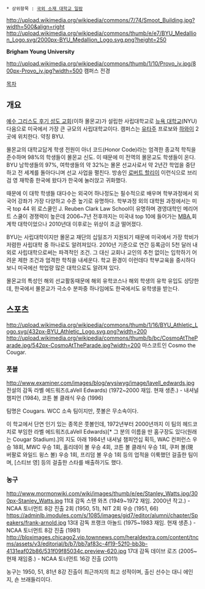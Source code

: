  * 상위항목 : [[국외 소재 대학교 일람]]

http://upload.wikimedia.org/wikipedia/commons/7/74/Smoot_Building.jpg?width=500&align=right
http://upload.wikimedia.org/wikipedia/commons/thumb/e/e7/BYU_Medallion_Logo.svg/2000px-BYU_Medallion_Logo.svg.png?height=250

'''Brigham Young University'''

http://upload.wikimedia.org/wikipedia/commons/thumb/1/10/Provo_iv.jpg/800px-Provo_iv.jpg?width=500
캠퍼스 전경

[[목차]]

== 개요 ==
[[예수 그리스도 후기 성도 교회]](이하 몰몬교)가 설립한 사립대학교로 [[뉴욕 대학교]](NYU) 다음으로 미국에서 가장 큰 규모의 사립대학교이다. 캠퍼스는 [[유타]]주 프로보와 [[하와이]] 2곳에 위치한다. 약칭 BYU.

몰몬교의 대학교답게 학생 전원이 아너 코드(Honor Code)라는 엄격한 종교적 학칙을 준수하며 98%의 학생들이 몰몬교 신도. 이 때문에 미 전역의 몰몬교도 학생들이 온다. BYU 남학생들의 97%, 여학생들의 약 32%는 몰몬 선교사로서 약 2년간 학업을 중단하고 전 세계를 돌아다니며 선교 사업을 펼친다. 방송인 [[로버트 할리]]이 이런식으로 브리검 영 재학중 한국에 왔다가 한국에 눌러앉고 귀화했다. 

때문에 이 대학 학생들 대다수는 외국어 하나정도는 필수적으로 배우며 학부과정에서 외국어 강좌가 가장 다양하고 수준 높기로 유명하다. 학부과정 외의 대학원 과정에서는 미국 top 44 위 로스쿨인 J. Reuben Clark Law School이 유명하며 경영대학인 메리어트 스쿨이 경쟁력이 높은데 2006~7년 전후까지는 미국내 top 10에 들어가는 [[MBA]],회계학 대학이었으나 2010년대 이후로는 위상이 조금 떨어졌다.

BYU는 사립대학이지만 몰몬교 재단의 십일조가 지원되기 때문에 미국에서 가장 학비가 저렴한 사립대학 중 하나로도 알려져있다. 2010년 기준으로 연간 등록금이 5천 달러 내외로 사립대학으로써는 파격적인 조건. 그 대신 교회나 교인의 추천 없이는 입학하기 어려운 제한 조건과 엄격한 학칙을 내세운다. 학교 환경이 이런데다 학부교육을 중시하다보니 미국에선 학업량 많은 대학으로도 알려져 있다.

몰몬교의 특성인 해외 선교활동때문에 해외 유학코스나 해외 학생의 유학 유입도 상당한데, 한국에서 몰몬교가 극소수 분파중 하나임에도 한국에서도 유학생을 받는다. 

== 스포츠 ==
http://upload.wikimedia.org/wikipedia/commons/thumb/1/16/BYU_Athletic_Logo.svg/432px-BYU_Athletic_Logo.svg.png?width=200
http://upload.wikimedia.org/wikipedia/commons/thumb/b/bc/CosmoAtTheParade.jpg/542px-CosmoAtTheParade.jpg?width=200
마스코트인 Cosmo the Cougar.

=== 풋볼 ===
http://www.examiner.com/images/blog/wysiwyg/image/lavell_edwards.jpg
전설의 감독 라벨 에드워즈(LaVell Edwards) (1972~2000 재임. 현재 생존.) - 내셔널 챔피언 (1984), 코튼 볼 클래식 우승 (1996)

팀명은 Cougars. WCC 소속 팀이지만, 풋볼은 무소속이다.

이 학교에서 단연 인기 있는 종목은 풋볼인데, 1972년부터 2000년까지 이 팀의 헤드코치로 부임한 라벨 에드워즈(LaVell Edwards)[* 그 분의 이름을 딴 홈구장도 있다(원래는 Cougar Stadium).]의 지도 아래 1984년 내셔널 챔피언십 획득, WAC 컨퍼런스 우승 18회, MWC 우승 1회, 홀리데이 볼 우승 4회, 코튼 볼 클래식 우승 1회, 쿠퍼 볼(現 버팔로 와일드 윙스 볼) 우승 1회, 프리덤 볼 우승 1회 등의 업적을 이룩했던 걸출한 팀이며, [스티브 영] 등의 걸출한 스타를 배출하기도 했다.

=== 농구 ===
http://www.mormonwiki.com/wiki/images/thumb/e/ee/Stanley_Watts.jpg/300px-Stanley_Watts.jpg
11대 감독 스탠 와츠 (1949~1972 재임. 2000년 작고.) - NCAA 토너먼트 8강 진출 2회 (1950, 51), NIT 2회 우승 (1951, 66)
https://adminlb.imodules.com/s/1085/images/gid7/editor/alumni/chapter/Speakers/frank-arnold.jpg
13대 감독 프랭크 아놀드 (1975~1983 재임. 현재 생존.) - NCAA 토너먼트 8강 진출 (1981)
http://bloximages.chicago2.vip.townnews.com/heraldextra.com/content/tncms/assets/v3/editorial/b/b7/bb7af83c-4f19-52f0-bb3b-4131eaf02b86/531f09f85034c.preview-620.jpg
17대 감독 데이브 로즈 (2005~ 현재 재임중.) - NCAA 토너먼트 16강 진출 (2011)

농구는 1950, 51, 81년 8강 진출이 최근까지의 최고 성적이며, 출신 선수는 대니 에인지, 숀 브래들리이다.
